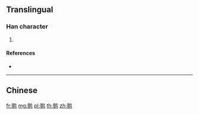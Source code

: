{{character info/new}}
{{also|鸇}}
==Translingual==

===Han character===
{{Han char|rn=196|rad=鸟|as=13|sn=18|four=|canj=YMPYM}}

# {{defn|Han|sort=鸟13}}

====References====
* {{Han ref|kx=1505.141|hdz=74666.010|uh=9E6F|ud=40559}}

----

==Chinese==
{{zh-see|鸇}}

[[fr:鹯]]
[[mg:鹯]]
[[pl:鹯]]
[[th:鹯]]
[[zh:鹯]]